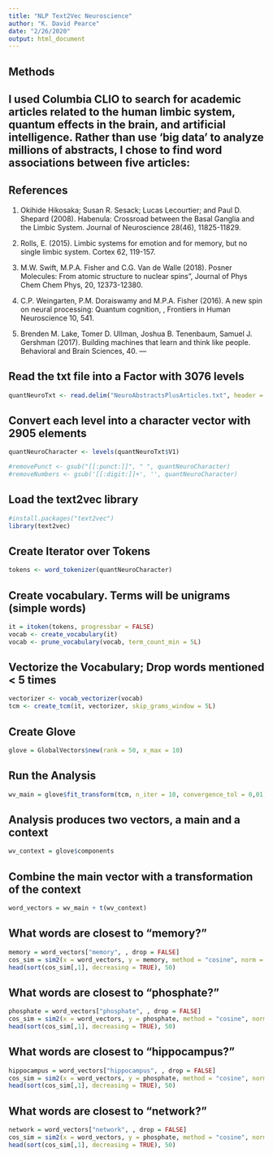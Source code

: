 ---
title: "NLP Text2Vec Neuroscience"
author: "K. David Pearce"
date: "2/26/2020"
output: html_document
---
## Methods

I used Columbia CLIO to search for academic articles related to the human limbic system, quantum effects in the brain, and artificial intelligence. Rather than use 'big data' to analyze millions of abstracts, I chose to find word associations between five articles:
---
## References

1. Okihide Hikosaka; Susan R. Sesack; Lucas Lecourtier; and Paul D. Shepard (2008). Habenula: Crossroad between the Basal Ganglia and the Limbic System. Journal of Neuroscience 28(46), 11825-11829.

2. Rolls, E. (2015). Limbic systems for emotion and for memory, but no single limbic system. Cortex 62, 119-157.

3. M.W. Swift, M.P.A. Fisher and C.G. Van de Walle (2018). Posner Molecules: From atomic structure to nuclear spins”, Journal of Phys Chem Chem Phys, 20, 12373-12380.

4. C.P. Weingarten, P.M. Doraiswamy and M.P.A. Fisher (2016). A new spin on neural processing: Quantum cognition, , Frontiers in Human Neuroscience 10, 541. 

5. Brenden M. Lake, Tomer D. Ullman, Joshua B. Tenenbaum, Samuel J. Gershman (2017). Building machines that learn and think like people.
Behavioral and Brain Sciences, 40.
---

## Read the txt file into a Factor with 3076 levels

```{r}
quantNeuroTxt <- read.delim("NeuroAbstractsPlusArticles.txt", header = FALSE)

```

## Convert each level into a character vector with 2905 elements

```{r}
quantNeuroCharacter <- levels(quantNeuroTxt$V1)

#removePunct <- gsub("[[:punct:]]", " ", quantNeuroCharacter)
#removeNumbers <- gsub('[[:digit:]]+', '', quantNeuroCharacter)
```


## Load the text2vec library

```{r}
#install.packages("text2vec")
library(text2vec)
```

## Create Iterator over Tokens

```{r}
tokens <- word_tokenizer(quantNeuroCharacter)

```

## Create vocabulary. Terms will be unigrams (simple words)

```{r}
it = itoken(tokens, progressbar = FALSE)
vocab <- create_vocabulary(it)
vocab <- prune_vocabulary(vocab, term_count_min = 5L)
```

## Vectorize the Vocabulary; Drop words mentioned < 5 times

```{r}
vectorizer <- vocab_vectorizer(vocab)
tcm <- create_tcm(it, vectorizer, skip_grams_window = 5L)
```

## Create Glove

```{r}
glove = GlobalVectors$new(rank = 50, x_max = 10)
```

## Run the Analysis

```{r}
wv_main = glove$fit_transform(tcm, n_iter = 10, convergence_tol = 0,01, n_threads = 8)
```

## Analysis produces two vectors, a main and a context

```{r}
wv_context = glove$components
```

## Combine the main vector with a transformation of the context

```{r}
word_vectors = wv_main + t(wv_context)
```

## What words are closest to "memory?"

```{r}
memory = word_vectors["memory", , drop = FALSE]
cos_sim = sim2(x = word_vectors, y = memory, method = "cosine", norm = "none")
head(sort(cos_sim[,1], decreasing = TRUE), 50)
```

## What words are closest to "phosphate?"

```{r}
phosphate = word_vectors["phosphate", , drop = FALSE]
cos_sim = sim2(x = word_vectors, y = phosphate, method = "cosine", norm = "none")
head(sort(cos_sim[,1], decreasing = TRUE), 50)
```

## What words are closest to "hippocampus?"

```{r}
hippocampus = word_vectors["hippocampus", , drop = FALSE]
cos_sim = sim2(x = word_vectors, y = phosphate, method = "cosine", norm = "none")
head(sort(cos_sim[,1], decreasing = TRUE), 50)
```

## What words are closest to "network?"

```{r}
network = word_vectors["network", , drop = FALSE]
cos_sim = sim2(x = word_vectors, y = phosphate, method = "cosine", norm = "none")
head(sort(cos_sim[,1], decreasing = TRUE), 50)
```
